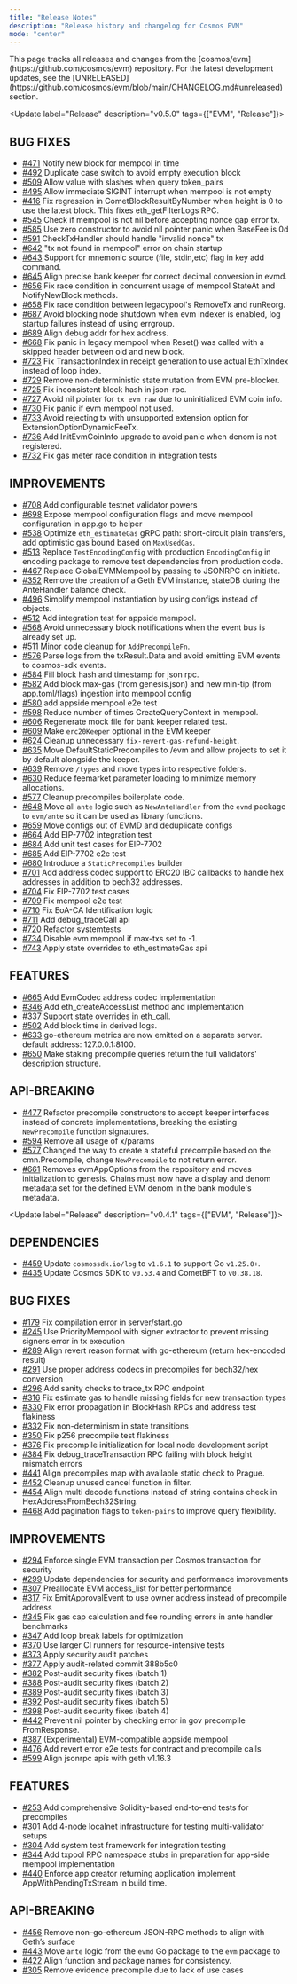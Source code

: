 ```yaml
---
title: "Release Notes"
description: "Release history and changelog for Cosmos EVM"
mode: "center"
---
```


<Info>
  This page tracks all releases and changes from the [cosmos/evm](https://github.com/cosmos/evm) repository.
  For the latest development updates, see the [UNRELEASED](https://github.com/cosmos/evm/blob/main/CHANGELOG.md#unreleased) section.
</Info>

<Update label="Release" description="v0.5.0" tags={["EVM", "Release"]}>
## BUG FIXES

- [\#471](https://github.com/cosmos/evm/pull/471) Notify new block for mempool in time
- [\#492](https://github.com/cosmos/evm/pull/492) Duplicate case switch to avoid empty execution block
- [\#509](https://github.com/cosmos/evm/pull/509) Allow value with slashes when query token_pairs
- [\#495](https://github.com/cosmos/evm/pull/495) Allow immediate SIGINT interrupt when mempool is not empty
- [\#416](https://github.com/cosmos/evm/pull/416) Fix regression in CometBlockResultByNumber when height is 0 to use the latest block. This fixes eth_getFilterLogs RPC.
- [\#545](https://github.com/cosmos/evm/pull/545) Check if mempool is not nil before accepting nonce gap error tx.
- [\#585](https://github.com/cosmos/evm/pull/585) Use zero constructor to avoid nil pointer panic when BaseFee is 0d
- [\#591](https://github.com/cosmos/evm/pull/591) CheckTxHandler should handle "invalid nonce" tx
- [\#642](https://github.com/cosmos/evm/pull/642) "tx not found in mempool" error on chain startup
- [\#643](https://github.com/cosmos/evm/pull/643) Support for mnemonic source (file, stdin,etc) flag in key add command.
- [\#645](https://github.com/cosmos/evm/pull/645) Align precise bank keeper for correct decimal conversion in evmd.
- [\#656](https://github.com/cosmos/evm/pull/656) Fix race condition in concurrent usage of mempool StateAt and NotifyNewBlock methods.
- [\#658](https://github.com/cosmos/evm/pull/658) Fix race condition between legacypool's RemoveTx and runReorg.
- [\#687](https://github.com/cosmos/evm/pull/687) Avoid blocking node shutdown when evm indexer is enabled, log startup failures instead of using errgroup.
- [\#689](https://github.com/cosmos/evm/pull/689) Align debug addr for hex address.
- [\#668](https://github.com/cosmos/evm/pull/668) Fix panic in legacy mempool when Reset() was called with a skipped header between old and new block.
- [\#723](https://github.com/cosmos/evm/pull/723) Fix TransactionIndex in receipt generation to use actual EthTxIndex instead of loop index.
- [\#729](https://github.com/cosmos/evm/pull/729) Remove non-deterministic state mutation from EVM pre-blocker.
- [\#725](https://github.com/cosmos/evm/pull/725) Fix inconsistent block hash in json-rpc.
- [\#727](https://github.com/cosmos/evm/pull/727) Avoid nil pointer for `tx evm raw` due to uninitialized EVM coin info.
- [\#730](https://github.com/cosmos/evm/pull/730) Fix panic if evm mempool not used.
- [\#733](https://github.com/cosmos/evm/pull/733) Avoid rejecting tx with unsupported extension option for ExtensionOptionDynamicFeeTx.
- [\#736](https://github.com/cosmos/evm/pull/736) Add InitEvmCoinInfo upgrade to avoid panic when denom is not registered.
- [\#732](https://github.com/cosmos/evm/pull/732) Fix gas meter race condition in integration tests

## IMPROVEMENTS

- [\#708](https://github.com/cosmos/evm/pull/708) Add configurable testnet validator powers
- [\#698](https://github.com/cosmos/evm/pull/698) Expose mempool configuration flags and move mempool configuration in app.go to helper
- [\#538](https://github.com/cosmos/evm/pull/538) Optimize `eth_estimateGas` gRPC path: short-circuit plain transfers, add optimistic gas bound based on `MaxUsedGas`.
- [\#513](https://github.com/cosmos/evm/pull/513) Replace `TestEncodingConfig` with production `EncodingConfig` in encoding package to remove test dependencies from production code.
- [\#467](https://github.com/cosmos/evm/pull/467) Replace GlobalEVMMempool by passing to JSONRPC on initiate.
- [\#352](https://github.com/cosmos/evm/pull/352) Remove the creation of a Geth EVM instance, stateDB during the AnteHandler balance check.
- [\#496](https://github.com/cosmos/evm/pull/496) Simplify mempool instantiation by using configs instead of objects.
- [\#512](https://github.com/cosmos/evm/pull/512) Add integration test for appside mempool.
- [\#568](https://github.com/cosmos/evm/pull/568) Avoid unnecessary block notifications when the event bus is already set up.
- [\#511](https://github.com/cosmos/evm/pull/511) Minor code cleanup for `AddPrecompileFn`.
- [\#576](https://github.com/cosmos/evm/pull/576) Parse logs from the txResult.Data and avoid emitting EVM events to cosmos-sdk events.
- [\#584](https://github.com/cosmos/evm/pull/584) Fill block hash and timestamp for json rpc.
- [\#582](https://github.com/cosmos/evm/pull/582) Add block max-gas (from genesis.json) and new min-tip (from app.toml/flags) ingestion into mempool config
- [\#580](https://github.com/cosmos/evm/pull/580) add appside mempool e2e test
- [\#598](https://github.com/cosmos/evm/pull/598) Reduce number of times CreateQueryContext in mempool.
- [\#606](https://github.com/cosmos/evm/pull/606) Regenerate mock file for bank keeper related test.
- [\#609](https://github.com/cosmos/evm/pull/609) Make `erc20Keeper` optional in the EVM keeper
- [\#624](https://github.com/cosmos/evm/pull/624) Cleanup unnecessary `fix-revert-gas-refund-height`.
- [\#635](https://github.com/cosmos/evm/pull/635) Move DefaultStaticPrecompiles to /evm and allow projects to set it by default alongside the keeper.
- [\#639](https://github.com/cosmos/evm/pull/639) Remove `/types` and move types into respective folders.
- [\#630](https://github.com/cosmos/evm/pull/630) Reduce feemarket parameter loading to minimize memory allocations.
- [\#577](https://github.com/cosmos/evm/pull/577) Cleanup precompiles boilerplate code.
- [\#648](https://github.com/cosmos/evm/pull/648) Move all `ante` logic such as `NewAnteHandler` from the `evmd` package to `evm/ante` so it can be used as library functions.
- [\#659](https://github.com/cosmos/evm/pull/659) Move configs out of EVMD and deduplicate configs
- [\#664](https://github.com/cosmos/evm/pull/664) Add EIP-7702 integration test
- [\#684](https://github.com/cosmos/evm/pull/684) Add unit test cases for EIP-7702
- [\#685](https://github.com/cosmos/evm/pull/685) Add EIP-7702 e2e test
- [\#680](https://github.com/cosmos/evm/pull/680) Introduce a `StaticPrecompiles` builder
- [\#701](https://github.com/cosmos/evm/pull/701) Add address codec support to ERC20 IBC callbacks to handle hex addresses in addition to bech32 addresses.
- [\#704](https://github.com/cosmos/evm/pull/704) Fix EIP-7702 test cases
- [\#709](https://github.com/cosmos/evm/pull/709) Fix mempool e2e test
- [\#710](https://github.com/cosmos/evm/pull/710) Fix EoA-CA Identification logic
- [\#711](https://github.com/cosmos/evm/pull/711) Add debug_traceCall api
- [\#720](https://github.com/cosmos/evm/pull/720) Refactor systemtests
- [\#734](https://github.com/cosmos/evm/pull/734) Disable evm mempool if max-txs set to -1.
- [\#743](https://github.com/cosmos/evm/pull/743) Apply state overrides to eth_estimateGas api

## FEATURES

- [\#665](https://github.com/cosmos/evm/pull/665) Add EvmCodec address codec implementation
- [\#346](https://github.com/cosmos/evm/pull/346) Add eth_createAccessList method and implementation
- [\#337](https://github.com/cosmos/evm/pull/337) Support state overrides in eth_call.
- [\#502](https://github.com/cosmos/evm/pull/502) Add block time in derived logs.
- [\#633](https://github.com/cosmos/evm/pull/633) go-ethereum metrics are now emitted on a separate server. default address: 127.0.0.1:8100.
- [\#650](https://github.com/cosmos/evm/pull/650) Make staking precompile queries return the full validators' description structure.

## API-BREAKING

- [\#477](https://github.com/cosmos/evm/pull/477) Refactor precompile constructors to accept keeper interfaces instead of concrete implementations, breaking the existing `NewPrecompile` function signatures.
- [\#594](https://github.com/cosmos/evm/pull/594) Remove all usage of x/params
- [\#577](https://github.com/cosmos/evm/pull/577) Changed the way to create a stateful precompile based on the cmn.Precompile, change `NewPrecompile` to not return error.
- [\#661](https://github.com/cosmos/evm/pull/661) Removes evmAppOptions from the repository and moves initialization to genesis. Chains must now have a display and denom metadata set for the defined EVM denom in the bank module's metadata.
</Update>

<Update label="Release" description="v0.4.1" tags={["EVM", "Release"]}>
## DEPENDENCIES

- [\#459](https://github.com/cosmos/evm/pull/459) Update `cosmossdk.io/log` to `v1.6.1` to support Go `v1.25.0+`.
- [\#435](https://github.com/cosmos/evm/pull/435) Update Cosmos SDK to `v0.53.4` and CometBFT to `v0.38.18`.

## BUG FIXES

- [\#179](https://github.com/cosmos/evm/pull/179) Fix compilation error in server/start.go
- [\#245](https://github.com/cosmos/evm/pull/245) Use PriorityMempool with signer extractor to prevent missing signers error in tx execution
- [\#289](https://github.com/cosmos/evm/pull/289) Align revert reason format with go-ethereum (return hex-encoded result)
- [\#291](https://github.com/cosmos/evm/pull/291) Use proper address codecs in precompiles for bech32/hex conversion
- [\#296](https://github.com/cosmos/evm/pull/296) Add sanity checks to trace_tx RPC endpoint
- [\#316](https://github.com/cosmos/evm/pull/316) Fix estimate gas to handle missing fields for new transaction types
- [\#330](https://github.com/cosmos/evm/pull/330) Fix error propagation in BlockHash RPCs and address test flakiness
- [\#332](https://github.com/cosmos/evm/pull/332) Fix non-determinism in state transitions
- [\#350](https://github.com/cosmos/evm/pull/350) Fix p256 precompile test flakiness
- [\#376](https://github.com/cosmos/evm/pull/376) Fix precompile initialization for local node development script
- [\#384](https://github.com/cosmos/evm/pull/384) Fix debug_traceTransaction RPC failing with block height mismatch errors
- [\#441](https://github.com/cosmos/evm/pull/441) Align precompiles map with available static check to Prague.
- [\#452](https://github.com/cosmos/evm/pull/452) Cleanup unused cancel function in filter.
- [\#454](https://github.com/cosmos/evm/pull/454) Align multi decode functions instead of string contains check in HexAddressFromBech32String.
- [\#468](https://github.com/cosmos/evm/pull/468) Add pagination flags to `token-pairs` to improve query flexibility.

## IMPROVEMENTS

- [\#294](https://github.com/cosmos/evm/pull/294) Enforce single EVM transaction per Cosmos transaction for security
- [\#299](https://github.com/cosmos/evm/pull/299) Update dependencies for security and performance improvements
- [\#307](https://github.com/cosmos/evm/pull/307) Preallocate EVM access_list for better performance
- [\#317](https://github.com/cosmos/evm/pull/317) Fix EmitApprovalEvent to use owner address instead of precompile address
- [\#345](https://github.com/cosmos/evm/pull/345) Fix gas cap calculation and fee rounding errors in ante handler benchmarks
- [\#347](https://github.com/cosmos/evm/pull/347) Add loop break labels for optimization
- [\#370](https://github.com/cosmos/evm/pull/370) Use larger CI runners for resource-intensive tests
- [\#373](https://github.com/cosmos/evm/pull/373) Apply security audit patches
- [\#377](https://github.com/cosmos/evm/pull/377) Apply audit-related commit 388b5c0
- [\#382](https://github.com/cosmos/evm/pull/382) Post-audit security fixes (batch 1)
- [\#388](https://github.com/cosmos/evm/pull/388) Post-audit security fixes (batch 2)
- [\#389](https://github.com/cosmos/evm/pull/389) Post-audit security fixes (batch 3)
- [\#392](https://github.com/cosmos/evm/pull/392) Post-audit security fixes (batch 5)
- [\#398](https://github.com/cosmos/evm/pull/398) Post-audit security fixes (batch 4)
- [\#442](https://github.com/cosmos/evm/pull/442) Prevent nil pointer by checking error in gov precompile FromResponse.
- [\#387](https://github.com/cosmos/evm/pull/387) (Experimental) EVM-compatible appside mempool
- [\#476](https://github.com/cosmos/evm/pull/476) Add revert error e2e tests for contract and precompile calls
- [\#599](https://github.com/cosmos/evm/pull/599) Align jsonrpc apis with geth v1.16.3

## FEATURES

- [\#253](https://github.com/cosmos/evm/pull/253) Add comprehensive Solidity-based end-to-end tests for precompiles
- [\#301](https://github.com/cosmos/evm/pull/301) Add 4-node localnet infrastructure for testing multi-validator setups
- [\#304](https://github.com/cosmos/evm/pull/304) Add system test framework for integration testing
- [\#344](https://github.com/cosmos/evm/pull/344) Add txpool RPC namespace stubs in preparation for app-side mempool implementation
- [\#440](https://github.com/cosmos/evm/pull/440) Enforce app creator returning application implement AppWithPendingTxStream in build time.

## API-BREAKING

- [\#456](https://github.com/cosmos/evm/pull/456) Remove non–go-ethereum JSON-RPC methods to align with Geth’s surface
- [\#443](https://github.com/cosmos/evm/pull/443) Move `ante` logic from the `evmd` Go package to the `evm` package to
- [\#422](https://github.com/cosmos/evm/pull/422) Align function and package names for consistency.
- [\#305](https://github.com/cosmos/evm/pull/305) Remove evidence precompile due to lack of use cases
</Update>